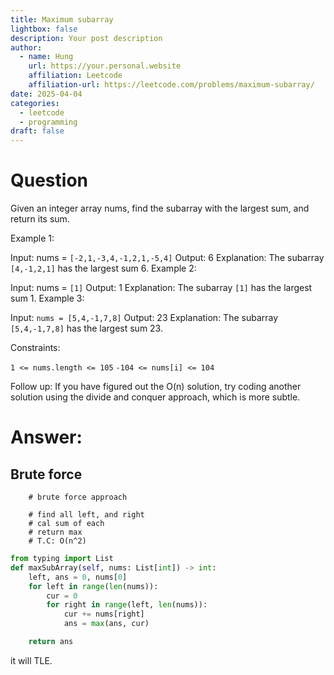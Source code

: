 ```yaml
---
title: Maximum subarray
lightbox: false
description: Your post description
author:
  - name: Hung
    url: https://your.personal.website
    affiliation: Leetcode
    affiliation-url: https://leetcode.com/problems/maximum-subarray/
date: 2025-04-04
categories:
  - leetcode
  - programming
draft: false
---
```


# Question
Given an integer array nums, find the subarray with the largest sum, and return its sum.

 

Example 1:

Input: nums = `[-2,1,-3,4,-1,2,1,-5,4]`
Output: 6
Explanation: The subarray `[4,-1,2,1]` has the largest sum 6.
Example 2:

Input: nums = `[1]`
Output: 1
Explanation: The subarray `[1]` has the largest sum 1.
Example 3:

Input: `nums = [5,4,-1,7,8]`
Output: 23
Explanation: The subarray `[5,4,-1,7,8]` has the largest sum 23.
 

Constraints:

`1 <= nums.length <= 105`
`-104 <= nums[i] <= 104`
 

Follow up: If you have figured out the O(n) solution, try coding another solution using the divide and conquer approach, which is more subtle.

# Answer:

## Brute force

        # brute force approach

        # find all left, and right 
        # cal sum of each
        # return max
        # T.C: O(n^2)

``` python
from typing import List
def maxSubArray(self, nums: List[int]) -> int:
    left, ans = 0, nums[0]
    for left in range(len(nums)):
        cur = 0
        for right in range(left, len(nums)):
            cur += nums[right]
            ans = max(ans, cur)

    return ans
```

it will TLE.

